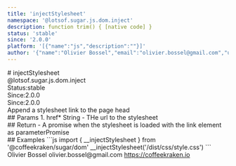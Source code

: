 ```yaml
---
title: 'injectStylesheet'
namespace: '@lotsof.sugar.js.dom.inject'
description: function trim() { [native code] }
status: 'stable'
since: '2.0.0'
platform: '[{"name":"js","description":""}]'
author: '{"name":"Olivier Bossel","email":"olivier.bossel@gmail.com","url":"https://coffeekraken.io"}'
---
```

<div class="docmap-mdx">
# injectStylesheet
<div class="_namespace">@lotsof.sugar.js.dom.inject</div>
<div class="_metas">
<div class="_status"><span class="_status-label">Status:</span><span class="_status-value -stable">stable</span></div>
<div class="_since"><span class="_since-label">Since:</span><span class="_since-value">2.0.0</span></div>
<div class="_since"><span class="_since-label">Since:</span><span class="_since-value">2.0.0</span></div>
</div>
<div class="_description">
Append a stylesheet link to the page head
</div>
<div class="_params">
## Params
1. <span class="_name">href<span class="_required">*</span></span><span class="_default"></span> <span class="_type">String</span>
   - THe url to the stylesheet
</div>
<div class="_return">
## Return
- <span class="_description">A promise when the stylesheet is loaded with the link element as parameter</span><span class="_default"></span><span class="_type">Promise</span>
</div>
<div class="_examples">
## Examples
```js
import { __injectStylesheet } from '@coffeekraken/sugar/dom'
__injectStylesheet('/dist/css/style.css')
```
</div>
<div class="_author">
<span class="_name">Olivier Bossel</span>
<span class="_email">olivier.bossel@gmail.com</span>
<a href="https://coffeekraken.io" target="_blank" class="_url">https://coffeekraken.io</a>
</div>
</div>
